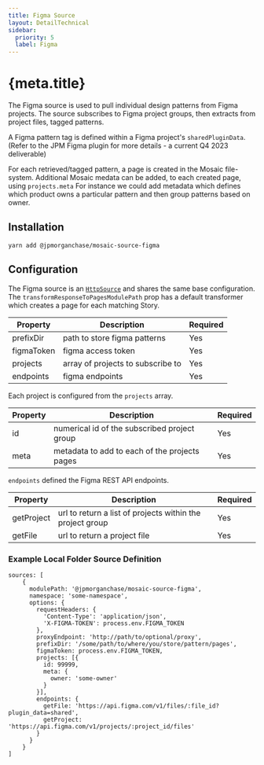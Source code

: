 ```yaml
---
title: Figma Source
layout: DetailTechnical
sidebar:
  priority: 5
  label: Figma
---
```


# {meta.title}

The Figma source is used to pull individual design patterns from Figma projects.
The source subscribes to Figma project groups, then extracts from project files, tagged patterns.

A Figma pattern tag is defined within a Figma project's `sharedPluginData`.
(Refer to the JPM Figma plugin for more details - a current Q4 2023 deliverable)

For each retrieved/tagged pattern, a page is created in the Mosaic file-system.
Additional Mosaic medata can be added, to each created page, using `projects.meta`
For instance we could add metadata which defines which product owns a particular pattern and then
group patterns based on owner.

## Installation

`yarn add @jpmorganchase/mosaic-source-figma`

## Configuration

The Figma source is an [`HttpSource`](./https-source) and shares the same base configuration.
The `transformResponseToPagesModulePath` prop has a default transformer which creates a page for each matching Story.

| Property   | Description                       | Required |
| ---------- | --------------------------------- | -------- |
| prefixDir  | path to store figma patterns      | Yes      |
| figmaToken | figma access token                | Yes      |
| projects   | array of projects to subscribe to | Yes      |
| endpoints  | figma endpoints                   | Yes      |

Each project is configured from the `projects` array.

| Property | Description                                   | Required |
| -------- | --------------------------------------------- | -------- |
| id       | numerical id of the subscribed project group  | Yes      |
| meta     | metadata to add to each of the projects pages | Yes      |

`endpoints` defined the Figma REST API endpoints.

| Property   | Description                                               | Required |
| ---------- | --------------------------------------------------------- | -------- |
| getProject | url to return a list of projects within the project group | Yes      |
| getFile    | url to return a project file                              | Yes      |

### Example Local Folder Source Definition

```
sources: [
    {
      modulePath: '@jpmorganchase/mosaic-source-figma',
      namespace: 'some-namespace',
      options: {
        requestHeaders: {
          'Content-Type': 'application/json',
          'X-FIGMA-TOKEN': process.env.FIGMA_TOKEN
        },
        proxyEndpoint: 'http://path/to/optional/proxy',
        prefixDir: '/some/path/to/where/you/store/pattern/pages',
        figmaToken: process.env.FIGMA_TOKEN,
        projects: [{
          id: 99999,
          meta: {
            owner: 'some-owner'
          }
        }],
        endpoints: {
          getFile: 'https://api.figma.com/v1/files/:file_id?plugin_data=shared',
          getProject: 'https://api.figma.com/v1/projects/:project_id/files'
        }
      }
    }
]
```
